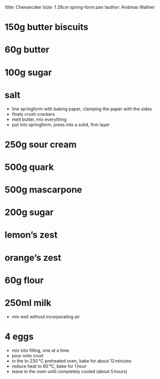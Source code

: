 !title: Cheesecake
!size: 1 28cm spring-form pan
!author: Andreas Wallner

# 150g butter biscuits
# 60g butter
# 100g sugar
# salt
* line springform with baking paper, clamping the paper with the sides
* finely crush crackers
* melt butter, mix everything
* put into springform, press into a solid, firm layer

# 250g sour cream
# 500g quark
# 500g mascarpone
# 200g sugar
# lemon's zest
# orange's zest
# 60g flour
# 250ml milk
* mix well without incorporating air

# 4 eggs
* mix into filling, one at a time
* pour onto crust
* in the to 230 °C preheated oven, bake for about 12 minutes
* reduce heat to 60 °C, bake for 1 hour
* leave in the oven until completely cooled (about 5 hours)
